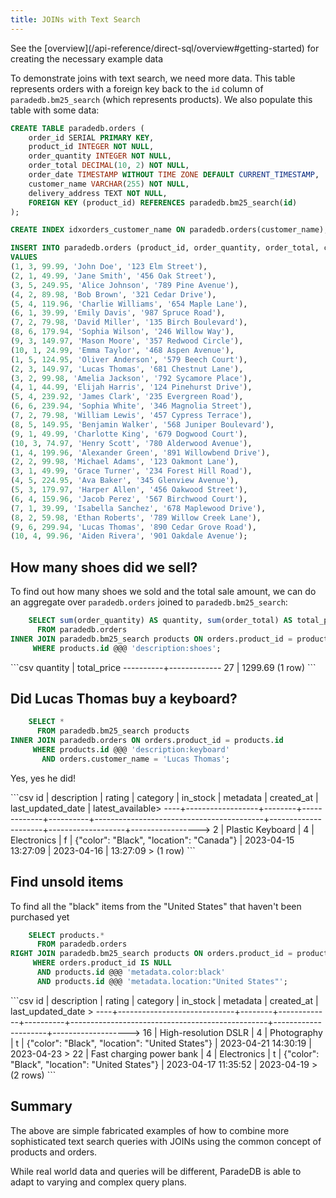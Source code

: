 ```yaml
---
title: JOINs with Text Search
---
```


<Note>
  See the [overview](/api-reference/direct-sql/overview#getting-started) for
  creating the necessary example data
</Note>

To demonstrate joins with text search, we need more data. This table represents orders with a foreign key back to the
`id` column of `paradedb.bm25_search` (which represents products). We also populate this table with some data:

```sql
CREATE TABLE paradedb.orders (
    order_id SERIAL PRIMARY KEY,
    product_id INTEGER NOT NULL,
    order_quantity INTEGER NOT NULL,
    order_total DECIMAL(10, 2) NOT NULL,
    order_date TIMESTAMP WITHOUT TIME ZONE DEFAULT CURRENT_TIMESTAMP,
    customer_name VARCHAR(255) NOT NULL,
    delivery_address TEXT NOT NULL,
    FOREIGN KEY (product_id) REFERENCES paradedb.bm25_search(id)
);

CREATE INDEX idxorders_customer_name ON paradedb.orders(customer_name);

INSERT INTO paradedb.orders (product_id, order_quantity, order_total, customer_name, delivery_address)
VALUES
(1, 3, 99.99, 'John Doe', '123 Elm Street'),
(2, 1, 49.99, 'Jane Smith', '456 Oak Street'),
(3, 5, 249.95, 'Alice Johnson', '789 Pine Avenue'),
(4, 2, 89.98, 'Bob Brown', '321 Cedar Drive'),
(5, 4, 119.96, 'Charlie Williams', '654 Maple Lane'),
(6, 1, 39.99, 'Emily Davis', '987 Spruce Road'),
(7, 2, 79.98, 'David Miller', '135 Birch Boulevard'),
(8, 6, 179.94, 'Sophia Wilson', '246 Willow Way'),
(9, 3, 149.97, 'Mason Moore', '357 Redwood Circle'),
(10, 1, 24.99, 'Emma Taylor', '468 Aspen Avenue'),
(1, 5, 124.95, 'Oliver Anderson', '579 Beech Court'),
(2, 3, 149.97, 'Lucas Thomas', '681 Chestnut Lane'),
(3, 2, 99.98, 'Amelia Jackson', '792 Sycamore Place'),
(4, 1, 44.99, 'Elijah Harris', '124 Pinehurst Drive'),
(5, 4, 239.92, 'James Clark', '235 Evergreen Road'),
(6, 6, 239.94, 'Sophia White', '346 Magnolia Street'),
(7, 2, 79.98, 'William Lewis', '457 Cypress Terrace'),
(8, 5, 149.95, 'Benjamin Walker', '568 Juniper Boulevard'),
(9, 1, 49.99, 'Charlotte King', '679 Dogwood Court'),
(10, 3, 74.97, 'Henry Scott', '780 Alderwood Avenue'),
(1, 4, 199.96, 'Alexander Green', '891 Willowbend Drive'),
(2, 2, 99.98, 'Michael Adams', '123 Oakmont Lane'),
(3, 1, 49.99, 'Grace Turner', '234 Forest Hill Road'),
(4, 5, 224.95, 'Ava Baker', '345 Glenview Avenue'),
(5, 3, 179.97, 'Harper Allen', '456 Oakwood Street'),
(6, 4, 159.96, 'Jacob Perez', '567 Birchwood Court'),
(7, 1, 39.99, 'Isabella Sanchez', '678 Maplewood Drive'),
(8, 2, 59.98, 'Ethan Roberts', '789 Willow Creek Lane'),
(9, 6, 299.94, 'Lucas Thomas', '890 Cedar Grove Road'),
(10, 4, 99.96, 'Aiden Rivera', '901 Oakdale Avenue');
```

## How many shoes did we sell?

To find out how many shoes we sold and the total sale amount, we can do an aggregate over `paradedb.orders` joined to
`paradedb.bm25_search`:

```sql
    SELECT sum(order_quantity) AS quantity, sum(order_total) AS total_price
      FROM paradedb.orders
INNER JOIN paradedb.bm25_search products ON orders.product_id = products.id
     WHERE products.id @@@ 'description:shoes';
```

<Accordion title="Expected Response">
  ```csv quantity | total_price ----------+------------- 27 | 1299.69 (1 row)
  ```
</Accordion>

## Did Lucas Thomas buy a keyboard?

```sql
    SELECT *
      FROM paradedb.bm25_search products
INNER JOIN paradedb.orders ON orders.product_id = products.id
     WHERE products.id @@@ 'description:keyboard'
       AND orders.customer_name = 'Lucas Thomas';
```

Yes, yes he did!

<Accordion title="Expected Response">
```csv
 id |   description    | rating |  category   | in_stock |                 metadata                 |     created_at      | last_updated_date | latest_available>
----+------------------+--------+-------------+----------+------------------------------------------+---------------------+-------------------+----------------->
  2 | Plastic Keyboard |      4 | Electronics | f        | {"color": "Black", "location": "Canada"} | 2023-04-15 13:27:09 | 2023-04-16        | 13:27:09        >
(1 row)
```
</Accordion>

## Find unsold items

To find all the "black" items from the "United States" that haven't been purchased yet

```sql
    SELECT products.*
      FROM paradedb.orders
RIGHT JOIN paradedb.bm25_search products ON orders.product_id = products.id
     WHERE orders.product_id IS NULL
      AND products.id @@@ 'metadata.color:black'
      AND products.id @@@ 'metadata.location:"United States"';
```

<Accordion title="Expected Response">
```csv
 id |         description         | rating |  category   | in_stock |                    metadata                     |     created_at      | last_updated_date >
----+-----------------------------+--------+-------------+----------+-------------------------------------------------+---------------------+------------------->
 16 | High-resolution DSLR        |      4 | Photography | t        | {"color": "Black", "location": "United States"} | 2023-04-21 14:30:19 | 2023-04-23        >
 22 | Fast charging power bank    |      4 | Electronics | t        | {"color": "Black", "location": "United States"} | 2023-04-17 11:35:52 | 2023-04-19        >
(2 rows)
```
</Accordion>

## Summary

The above are simple fabricated examples of how to combine more sophisticated text search queries with JOINs using the
common concept of products and orders.

While real world data and queries will be different, ParadeDB is able to adapt to varying and complex query plans.
